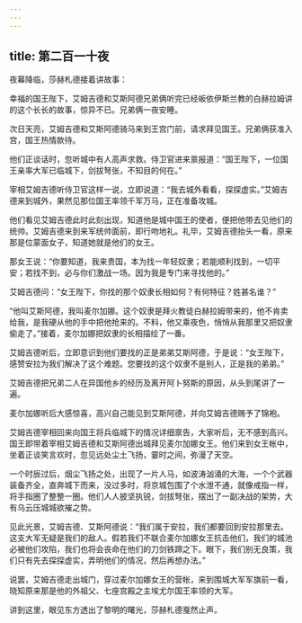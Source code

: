 ```yaml
---
---
---
```

title: 第二百一十夜
---






夜幕降临，莎赫札德接着讲故事：





幸福的国王陛下，艾姆吉德和艾斯阿德兄弟俩听完已经皈依伊斯兰教的白赫拉姆讲的这个长长的故事，惊异不已。兄弟俩一夜安睡。

次日天亮，艾姆吉德和艾斯阿德骑马来到王宫门前，请求拜见国王。兄弟俩获准入宫，国王热情款待。

他们正谈话时，忽听城中有人高声求救。侍卫官进来禀报道：“国王陛下，一位国王亲率大军已临城下，剑拔弩张，不知目的何在。”

宰相艾姆吉德听侍卫官这样一说，立即说道：“我去城外看看，探探虚实。”艾姆吉德来到城外，果然见那位国王率领千军万马，正在准备攻城。

他们看见艾姆吉德此时此刻出现，知道他是城中国王的使者，便把他带去见他们的统帅。艾姆吉德来到来军统帅面前，即行吻地礼。礼毕，艾姆吉德抬头一看，原来那是位蒙面女子，知道她就是他们的女王。

那女王说：“你要知道，我来贵国，本为找一年轻奴隶；若能顺利找到，一切平安；若找不到，必与你们激战一场。因为我是专门来寻找他的。”

艾姆吉德问：“女王陛下，你找的那个奴隶长相如何？有何特征？姓甚名谁？”

“他叫艾斯阿德，我叫麦尔加娜。这个奴隶是拜火教徒白赫拉姆带来的，他不肯卖给我，是我硬从他的手中把他抢来的。不料，他又乘夜色，悄悄从我那里又把奴隶偷走了。”接着，麦尔加娜把奴隶的长相描绘了一番。

艾姆吉德听后，立即意识到他们要找的正是弟弟艾斯阿德，于是说：“女王陛下，感赞安拉为我们解决了这个难题。您要找的这个奴隶不是别人，正是我的弟弟。”

艾姆吉德把兄弟二人在异国他乡的经历及离开阿卜努斯的原因，从头到尾讲了一遍。

麦尔加娜听后大感惊喜，高兴自己能见到艾斯阿德，并向艾姆吉德赐予了锦袍。

艾姆吉德宰相回来向国王将兵临城下的情况详细禀告，大家听后，无不感到高兴。国王即带着宰相艾姆吉德和艾斯阿德出城拜见麦尔加娜女王。他们来到女王帐中，坐着正谈笑言欢时，忽见远处尘土飞扬，霎时之间，弥漫了天空。

一个时辰过后，烟尘飞扬之处，出现了一片人马，如波涛汹涌的大海，一个个武器装备齐全，直奔城下而来，没过多时，将京城包围了个水泄不通，就像戒指一样，将手指圈了整整一圈。他们人人披坚执锐，剑拔弩张，摆出了一副决战的架势，大有乌云压城城欲摧之势。

见此光景，艾姆吉德、艾斯阿德说：“我们属于安拉，我们都要回到安拉那里去。这支大军无疑是我们的敌人。假若我们不联合麦尔加娜女王抗击他们，我们的城池必被他们攻陷，我们也将会丧命在他们的刀剑铁蹄之下。眼下，我们别无良策，我们只有先去探探虚实，弄明他们的情况，然后再想办法。”

说罢，艾姆吉德走出城门，穿过麦尔加娜女王的营帐，来到围城大军军旗前一看，晓知原来那是他的外祖父、七座宫殿之主埃尤尔国王率领的大军。





讲到这里，眼见东方透出了黎明的曙光，莎赫札德戛然止声。